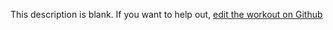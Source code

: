 
  This description is blank. If you want to help out, [edit the workout on Github](https://www.github.com/LiftArcade/exercises/blob/main/exercises/climbers-chin-up-description.mdx)